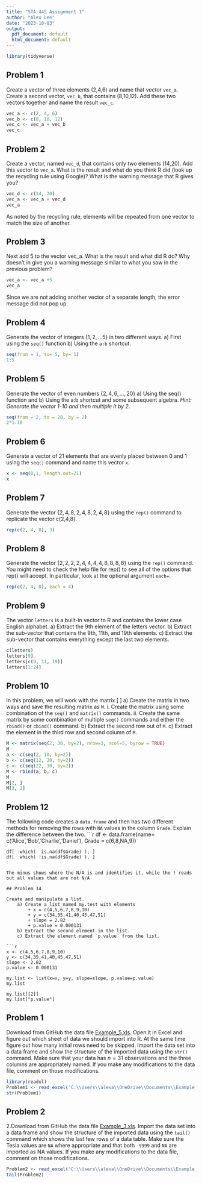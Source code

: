 ---
title: "STA 445 Assignment 1"
author: "Alex Lee"
date: "2023-10-03"
output:
  pdf_document: default
  html_document: default
---

```{r}
library(tidyverse)
```

## Problem 1

Create a vector of three elements (2,4,6) and name that vector `vec_a`. Create a second vector, `vec_b`, that contains (8,10,12). Add these two vectors together and name the result `vec_c`.

```{r}
vec_a <- c(2, 4, 6)
vec_b <- c(8, 10, 12)
vec_c <- vec_a + vec_b
vec_c
```

## Problem 2

Create a vector, named `vec_d`, that contains only two elements (14,20). Add this vector to `vec_a`. What is the result and what do you think R did (look up the recycling rule using Google)? What is the warning message that R gives you?

```{r}
vec_d <- c(14, 20)
vec_a <- vec_a + vec_d
vec_a
```
As noted by the recycling rule, elements will be repeated from one vector to match the size of another.

## Problem 3

Next add 5 to the vector vec_a. What is the result and what did R do? Why doesn't in give you a warning message similar to what you saw in the previous problem?

```{r}
vec_a <- vec_a +5 
vec_a
```
Since we are not adding another vector of a separate length, the error message did not pop up.

## Problem 4 

Generate the vector of integers $\left\{ 1,2,\dots5\right\}$ in two different ways. 
    a) First using the `seq()` function 
    b) Using the `a:b` shortcut.
    
```{r}
seq(from = 1, to= 5, by= 1)
1:5
```
## Problem 5

Generate the vector of even numbers $\left\{ 2,4,6,\dots,20\right\}$ 
    a) Using the seq() function and 
    b) Using the a:b shortcut and some subsequent algebra. *Hint: Generate the vector 1-10 and then multiple it by 2*.
    

```{r}
seq(from = 2, to = 20, by = 2)
2*1:10
```
## Problem 6 

Generate a vector of 21 elements that are evenly placed between 0 and 1 using the `seq()` command and name this vector `x`. 

```{r}
x <- seq(0,1, length.out=21)
x
```
## Problem 7

Generate the vector $\left\{ 2,4,8,2,4,8,2,4,8\right\}$ using the `rep()` command to replicate the vector c(2,4,8). 

```{r}
rep(c(2, 4, 8), 3)
```

## Problem 8

Generate the vector $\left\{ 2,2,2,2,4,4,4,4,8,8,8,8\right\}$ using the `rep()` command. You might need to check the help file for rep() to see all of the options that rep() will accept. In particular, look at the optional argument `each=`.

```{r}
rep(c(2, 4, 8), each = 4)
```

## Problem 9

The vector `letters` is a built-in vector to R and contains the lower case English alphabet. 
    a) Extract the 9th element of the letters vector.
    b) Extract the sub-vector that contains the 9th, 11th, and 19th elements.
    c) Extract the sub-vector that contains everything except the last two elements.
    
```{r}
c(letters)
letters[9]
letters[c(9, 11, 19)]
letters[1:24]
```

## Problem 10

In this problem, we will work with the matrix 
 \[ \left[\begin{array}{ccccc}
    2 & 4 & 6 & 8 & 10\\
    12 & 14 & 16 & 18 & 20\\
    22 & 24 & 26 & 28 & 30
    \end{array}\right]\]
    a) Create the matrix in two ways and save the resulting matrix as `M`.
        i. Create the matrix using some combination of the `seq()` and `matrix()` commands.
        ii. Create the same matrix by some combination of multiple `seq()` commands and either the `rbind()` or `cbind()` command. 
 b) Extract the second row out of `M`.
c) Extract the element in the third row and second column of `M`.

```{r}
M <- matrix(seq(2, 30, by=2), nrow=3, ncol=5, byrow = TRUE)
M
a <- c(seq(2, 10, by=2))
b <- c(seq(12, 20, by=2))
c <- c(seq(22, 30, by=2))
M <- rbind(a, b, c)
M
M[2, ]
M[3, 2]
```

## Problem 12

The following code creates a `data.frame` and then has two different methods for removing the rows with `NA` values in the column `Grade`. Explain the difference between the two.
    ```{r, eval=FALSE}
    df <- data.frame(name= c('Alice','Bob','Charlie','Daniel'),
                     Grade = c(6,8,NA,9))
    
    df[ -which(  is.na(df$Grade) ), ]
    df[  which( !is.na(df$Grade) ), ]
```

The minus shows where the N/A is and identifies it, while the ! reads out all values that are not N/A

## Problem 14

Create and manipulate a list.
    a) Create a list named my.test with elements
        + x = c(4,5,6,7,8,9,10)
        + y = c(34,35,41,40,45,47,51)
        + slope = 2.82
        + p.value = 0.000131
    b) Extract the second element in the list.
    c) Extract the element named `p.value` from the list.
    
```{r}
x <- c(4,5,6,7,8,9,10)
y <- c(34,35,41,40,45,47,51)
slope <- 2.82
p.value <- 0.000131

my.list <- list(x=x, y=y, slope=slope, p.value=p.value)
my.list

my.list[[2]]
my.list["p.value"]
```

## Problem 1

Download from GitHub the data file 
    [Example_5.xls](https://github.com/dereksonderegger/444/raw/master/data-raw/Example_5.xls). Open it in Excel and figure out which sheet of data we should import into R. At the same time figure out how many initial rows need to be skipped. Import the data set into a data frame and show the structure of the imported data using the `str()` command. Make sure that your data has $n=31$ observations and the three columns are appropriately named. If you make any modifications to the data file, comment on those modifications.
    
```{r}
library(readxl)
Problem1 <- read_excel('C:\\Users\\alexa\\OneDrive\\Documents\\Example_5.xls', sheet = 2, range = "A5:C36")
str(Problem1)
```

## Problem 2

2.Download from GitHub the data file [Example_3.xls](https://github.com/dereksonderegger/444/raw/master/data-raw/Example_3.xls). Import the data set into a data frame and show the structure of the imported data using the `tail()` command which shows the last few rows of a data table. Make sure the Tesla values are `NA` where appropriate and that both `-9999` and `NA` are imported as NA values. If you make any modifications to the data file, comment on those modifications.
    
```{r}
Problem2 <- read_excel('C:\\Users\\alexa\\OneDrive\\Documents\\Example_3.xls', sheet = 2, range ="A1:L34", na = c("NA", "-9999"))
tail(Problem2)
```